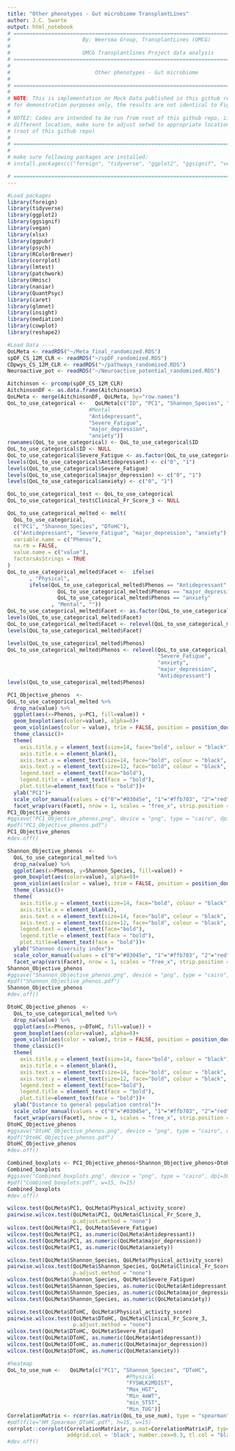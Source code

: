 ---
title: "Other phenotypes - Gut microbiome TransplantLines"
author: J.C. Swarte
output: html_notebook
# ==========================================================================================
#                       By: Weersma Group, TransplantLines (UMCG)
#
#                       UMCG Transplantlines Project data analysis
# ==========================================================================================
#
#                           Other phenotypes - Gut microbiome
#
# ==========================================================================================
#
# NOTE: This is implementation on Mock Data published in this github repo, and is intended 
# for demonstration purposes only, the results are not identical to Figures in the manuscript
#
# NOTE2: Codes are intended to be run from root of this github repo, if running them from 
# different location, make sure to adjust setwd to appropriate location 
# (root of this github repo)
#
# ==========================================================================================
#
# make sure following packages are installed:
# install.packages(c("foreign", "tidyverse", "ggplot2", "ggsignif", "vegan", "xlsx", "ggpubr", "psych", "RColorBrewer", #"corrplot", "lmtest", "patchwork", "Hmisc", "naniar", "QuantPsyc", "caret", "glmnet", "insight", "mediation", "cowplot", "reshape2"))

# ==========================================================================================
---
```{r}
#Load packages 
library(foreign)
library(tidyverse)
library(ggplot2)
library(ggsignif)
library(vegan)
library(xlsx)
library(ggpubr)
library(psych)
library(RColorBrewer)
library(corrplot)
library(lmtest)
library(patchwork)
library(Hmisc)
library(naniar)
library(QuantPsyc)
library(caret)
library(glmnet)
library(insight)
library(mediation)
library(cowplot)
library(reshape2)
```
```{r}
#Load Data ----
QoLMeta <- readRDS("~/Meta_final_randomized.RDS")
spDF_CS_12M_CLR <- readRDS("~/spDF_randomized.RDS")
CDpwys_CS_12M_CLR <- readRDS("~/pathways_randomized.RDS") 
Neuroactive_pot <- readRDS("~/Neuroactive_potential_randomized.RDS")
```
```{r}
Aitchinson <- prcomp(spDF_CS_12M_CLR)
AitchinsonDF <- as.data.frame(Aitchinson$x)
QoLMeta <- merge(AitchinsonDF, QoLMeta, by="row.names")
QoL_to_use_categorical <-   QoLMeta[c("ID", "PC1", "Shannon_Species", "DToHC",
                          #Mental
                          "Antidepressant",
                          "Severe_Fatigue",
                          "major_depression",
                          "anxiety")]
rownames(QoL_to_use_categorical) <- QoL_to_use_categorical$ID
QoL_to_use_categorical$ID <- NULL
QoL_to_use_categorical$Severe_Fatigue <- as.factor(QoL_to_use_categorical$Severe_Fatigue)
levels(QoL_to_use_categorical$Antidepressant) <- c("0", "1")
levels(QoL_to_use_categorical$Severe_Fatigue)
levels(QoL_to_use_categorical$major_depression) <- c("0", "1")
levels(QoL_to_use_categorical$anxiety) <- c("0", "1")

QoL_to_use_categorical_test <- QoL_to_use_categorical
QoL_to_use_categorical_test$Clinical_Fr_Score_3 <- NULL

QoL_to_use_categorical_melted <- melt(
  QoL_to_use_categorical,
  c("PC1", "Shannon_Species", "DToHC"),
  c("Antidepressant", "Severe_Fatigue", "major_depression", "anxiety"),
  variable.name = c("Phenos"),
  na.rm = FALSE,
  value.name = c("value"),
  factorsAsStrings = TRUE
)
QoL_to_use_categorical_melted$Facet <-  ifelse(                                              QoL_to_use_categorical_melted$Phenos == "Severe_Fatigue"
       , "Physical", 
       ifelse(QoL_to_use_categorical_melted$Phenos == "Antidepressant"|
                QoL_to_use_categorical_melted$Phenos == "major_depression"|
                QoL_to_use_categorical_melted$Phenos == "anxiety"
              , "Mental", ""))
QoL_to_use_categorical_melted$Facet <- as.factor(QoL_to_use_categorical_melted$Facet)
levels(QoL_to_use_categorical_melted$Facet)
QoL_to_use_categorical_melted$Facet <- relevel(QoL_to_use_categorical_melted$Facet, "Physical", "Mental")
levels(QoL_to_use_categorical_melted$Facet)

levels(QoL_to_use_categorical_melted$Phenos)
QoL_to_use_categorical_melted$Phenos <- relevel(QoL_to_use_categorical_melted$Phenos,
                                                "Severe_Fatigue",
                                                "anxiety",
                                                "major_depression", 
                                                "Antidepressant")
levels(QoL_to_use_categorical_melted$Phenos)

PC1_Objective_phenos  <- 
QoL_to_use_categorical_melted %>% 
  drop_na(value) %>% 
  ggplot(aes(x=Phenos, y=PC1, fill=value)) +
  geom_boxplot(aes(color=value), alpha=0)+
  geom_violin(aes(color = value), trim = FALSE, position = position_dodge(0.75), alpha=0)+
  theme_classic()+
  theme(
    axis.title.y = element_text(size=14, face="bold", colour = "black"),    
    axis.title.x = element_blank(),
    axis.text.x = element_text(size=14, face="bold", colour = "black", angle=45, vjust=0.5),
    axis.text.y = element_text(size=12, face="bold", colour = "black", hjust = 0),
    legend.text = element_text(face="bold"),
    legend.title = element_text(face = "bold"),
    plot.title=element_text(face = "bold"))+
  ylab("PC1")+
  scale_color_manual(values = c("0"="#03045e", "1"="#ffb703", "2"="red"))+
  facet_wrap(vars(Facet), nrow = 1, scales = "free_x", strip.position = "top")
PC1_Objective_phenos  
#ggsave("PC1_Objective_phenos.png", device = "png", type = "cairo", dpi=300)
#pdf("PC1_Objective_phenos.pdf")
PC1_Objective_phenos
#dev.off()

Shannon_Objective_phenos  <- 
  QoL_to_use_categorical_melted %>% 
  drop_na(value) %>% 
  ggplot(aes(x=Phenos, y=Shannon_Species, fill=value)) +
  geom_boxplot(aes(color=value), alpha=0)+
  geom_violin(aes(color = value), trim = FALSE, position = position_dodge(0.75), alpha=0)+
  theme_classic()+
  theme(
    axis.title.y = element_text(size=14, face="bold", colour = "black"),    
    axis.title.x = element_blank(),
    axis.text.x = element_text(size=14, face="bold", colour = "black", angle=45, vjust=0.5),
    axis.text.y = element_text(size=12, face="bold", colour = "black", hjust = 0),
    legend.text = element_text(face="bold"),
    legend.title = element_text(face = "bold"),
    plot.title=element_text(face = "bold"))+
  ylab("Shannon diversity index")+
  scale_color_manual(values = c("0"="#03045e", "1"="#ffb703", "2"="red"))+
  facet_wrap(vars(Facet), nrow = 1, scales = "free_x", strip.position = "top")
Shannon_Objective_phenos  
#ggsave("Shannon_Objective_phenos.png", device = "png", type = "cairo", dpi=300)
#pdf("Shannon_Objective_phenos.pdf")
Shannon_Objective_phenos
#dev.off()

DtoHC_Objective_phenos  <- 
  QoL_to_use_categorical_melted %>% 
  drop_na(value) %>% 
  ggplot(aes(x=Phenos, y=DToHC, fill=value)) +
  geom_boxplot(aes(color=value), alpha=0)+
  geom_violin(aes(color = value), trim = FALSE, position = position_dodge(0.75), alpha=0)+
  theme_classic()+
  theme(
    axis.title.y = element_text(size=14, face="bold", colour = "black"),    
    axis.title.x = element_blank(),
    axis.text.x = element_text(size=14, face="bold", colour = "black", angle=45, vjust=0.5),
    axis.text.y = element_text(size=12, face="bold", colour = "black", hjust = 0),
    legend.text = element_text(face="bold"),
    legend.title = element_text(face = "bold"),
    plot.title=element_text(face = "bold"))+
  ylab("Distance to general population control")+
  scale_color_manual(values = c("0"="#03045e", "1"="#ffb703", "2"="red"))+
  facet_wrap(vars(Facet), nrow = 1, scales = "free_x", strip.position = "top")
DtoHC_Objective_phenos  
#ggsave("DtoHC_Objective_phenos.png", device = "png", type = "cairo", dpi=300)
#pdf("DtoHC_Objective_phenos.pdf")
DtoHC_Objective_phenos
#dev.off()

Combined_boxplots <- PC1_Objective_phenos+Shannon_Objective_phenos+DtoHC_Objective_phenos+plot_annotation(tag_levels = 'A')+plot_layout(ncol = 1, guides="collect")
Combined_boxplots
#ggsave("Combined_boxplots.png", device = "png", type = "cairo", dpi=300, w=15, h=15)
#pdf("Combined_boxplots.pdf", w=15, h=15)
Combined_boxplots
#dev.off()

wilcox.test(QoLMeta$PC1, QoLMeta$Physical_activity_score)
pairwise.wilcox.test(QoLMeta$PC1, QoLMeta$Clinical_Fr_Score_3,
                     p.adjust.method = "none")
wilcox.test(QoLMeta$PC1, QoLMeta$Severe_Fatigue)
wilcox.test(QoLMeta$PC1, as.numeric(QoLMeta$Antidepressant))
wilcox.test(QoLMeta$PC1, as.numeric(QoLMeta$major_depression))
wilcox.test(QoLMeta$PC1, as.numeric(QoLMeta$anxiety))

wilcox.test(QoLMeta$Shannon_Species, QoLMeta$Physical_activity_score)
pairwise.wilcox.test(QoLMeta$Shannon_Species, QoLMeta$Clinical_Fr_Score_3,
                     p.adjust.method = "none")
wilcox.test(QoLMeta$Shannon_Species, QoLMeta$Severe_Fatigue)
wilcox.test(QoLMeta$Shannon_Species, as.numeric(QoLMeta$Antidepressant))
wilcox.test(QoLMeta$Shannon_Species, as.numeric(QoLMeta$major_depression))
wilcox.test(QoLMeta$Shannon_Species, as.numeric(QoLMeta$anxiety))

wilcox.test(QoLMeta$DToHC, QoLMeta$Physical_activity_score)
pairwise.wilcox.test(QoLMeta$DToHC, QoLMeta$Clinical_Fr_Score_3,
                     p.adjust.method = "none")
wilcox.test(QoLMeta$DToHC, QoLMeta$Severe_Fatigue)
wilcox.test(QoLMeta$DToHC, as.numeric(QoLMeta$Antidepressant))
wilcox.test(QoLMeta$DToHC, as.numeric(QoLMeta$major_depression))
wilcox.test(QoLMeta$DToHC, as.numeric(QoLMeta$anxiety))

#heatmap
QoL_to_use_num <-   QoLMeta[c("PC1", "Shannon_Species", "DToHC",
                                      #Physical
                                      "FYSWLK2MDIST",
                                      "Max_HGT",
                                      "Min_4mWT",
                                      "min_STST",
                                      "Min_TUG")]
CorrelationMatrix <- rcorr(as.matrix(QoL_to_use_num), type = "spearman")
#pdf(file="HM_Spearman_DToHC.pdf", h=15, w=15)
corrplot::corrplot(CorrelationMatrix$r, p.mat=CorrelationMatrix$P, type="full",sig.level = 0.05, insig="blank", method="color", 
                   addgrid.col = 'black', number.cex=0.3, tl.col = "black", is.corr = T, cl.pos="b", col=rev(COL2('RdBu', 200)))
#dev.off()
```
